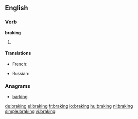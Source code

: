 ==English==

===Verb===
'''braking'''

# {{present participle of|brake}}

====Translations====
{{trans-top|operating the brakes}}
* French: {{t|fr|freinage|m}}
{{trans-mid}}
* Russian: {{t|ru|торможение|n|tr=tormožénije|sc=Cyrl}}
{{trans-bottom}}

===Anagrams===
* [[barking#English|barking]]

[[de:braking]]
[[el:braking]]
[[fr:braking]]
[[io:braking]]
[[hu:braking]]
[[nl:braking]]
[[simple:braking]]
[[vi:braking]]